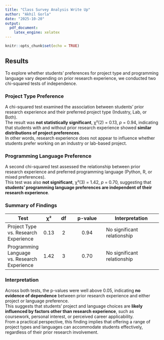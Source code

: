 ```yaml
---
title: "Class Survey Analysis Write Up"
author: "Akhil Gorla"
date: "2025-10-20"
output: 
  pdf_document:
    latex_engine: xelatex
---
```


```r
knitr::opts_chunk$set(echo = TRUE)
```

## Results

To explore whether students’ preferences for project type and programming language vary depending on prior research experience, we conducted two chi-squared tests of independence.

### Project Type Preference

A chi-squared test examined the association between students’ prior research experience and their preferred project type (Industry, Lab, or Both).  
The result was **not statistically significant**, χ²(2) = 0.13, *p* = 0.94, indicating that students with and without prior research experience showed **similar distributions of project preferences**.  
In other words, research experience does not appear to influence whether students prefer working on an industry or lab-based project.

### Programming Language Preference

A second chi-squared test assessed the relationship between prior research experience and preferred programming language (Python, R, or mixed preferences).  
This test was also **not significant**, χ²(3) = 1.42, *p* = 0.70, suggesting that **students’ programming language preferences are independent of their research experience**.

### Summary of Findings

| Test | χ² | df | p-value | Interpretation |
|------|:--:|:--:|:--------:|----------------|
| Project Type vs. Research Experience | 0.13 | 2 | 0.94 | No significant relationship |
| Programming Language vs. Research Experience | 1.42 | 3 | 0.70 | No significant relationship |

### Interpretation

Across both tests, the p-values were well above 0.05, indicating **no evidence of dependence** between prior research experience and either project or language preference.  
This suggests that students’ project and language choices are **likely influenced by factors other than research experience**, such as coursework, personal interest, or perceived career applicability.  
From a practical perspective, this finding implies that offering a range of project types and languages can accommodate students effectively, regardless of their prior research involvement.
